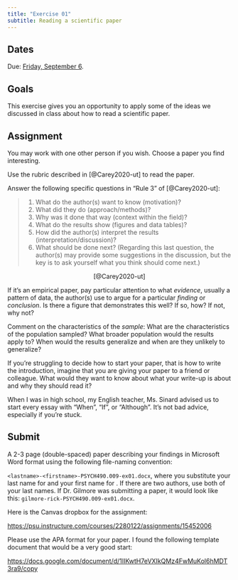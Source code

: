 ```yaml
---
title: "Exercise 01"
subtitle: Reading a scientific paper
---
```


## Dates {-}

Due: [Friday, September 6](../schedule.qmd#friday-september-06){.orange_due}.

## Goals {-}

This exercise gives you an opportunity to apply some of the ideas we discussed in class about how to read a scientific paper.

## Assignment {-}

You may work with one other person if you wish. Choose a paper you find interesting.

Use the rubric described in [@Carey2020-ut] to read the paper.

Answer the following specific questions in "Rule 3" of [@Carey2020-ut]:

>(1) What do the author(s) want to know (motivation)? 
>(2) What did they do (approach/methods)?
>(3) Why was it done that way (context within the field)?
>(4) What do the results show (figures and data tables)? 
>(5) How did the author(s) interpret the results (interpretation/discussion)? 
>(6) What should be done next? (Regarding this last question, the author(s) may provide some suggestions in the discussion, but the key is to ask yourself what you think should come next.)

<p style="text-align:center;">
[@Carey2020-ut]
</p>

If it's an empirical paper, pay particular attention to what *evidence*, usually a pattern of data, the author(s) use to argue for a particular *finding* or *conclusion*.
Is there a figure that demonstrates this well?
If so, how?
If not, why not?

Comment on the characteristics of the *sample*: What are the characteristics of the population sampled? What broader population would the results apply to? When would the results generalize and when are they unlikely to generalize?

:::{.callout-tip}

If you're struggling to decide how to start your paper, that is how to write the introduction, imagine that you are giving your paper to a friend or colleague.
What would they want to know about what your write-up is about and why they should read it?

When I was in high school, my English teacher, Ms. Sinard advised us to start every essay with "When", "If", or "Although".
It's not bad advice, especially if you're stuck.

:::

## Submit {-}

A 2-3 page (double-spaced) paper describing your findings in Microsoft Word format using the following file-naming convention:

`<lastname>-<firstname>-PSYCH490.009-ex01.docx`, where you substitute your last name for <lastname> and your first name for <firstname>.
If there are two authors, use both of your last names.
If Dr. Gilmore was submitting a paper, it would look like this: `gilmore-rick-PSYCH490.009-ex01.docx`.

Here is the Canvas dropbox for the assignment:

<https://psu.instructure.com/courses/2280122/assignments/15452006>

Please use the APA format for your paper.
I found the following template document that would be a very good start:

<https://docs.google.com/document/d/1IIKwtH7eVXIkQMz4FwMuKol6hMDT3ra9/copy>